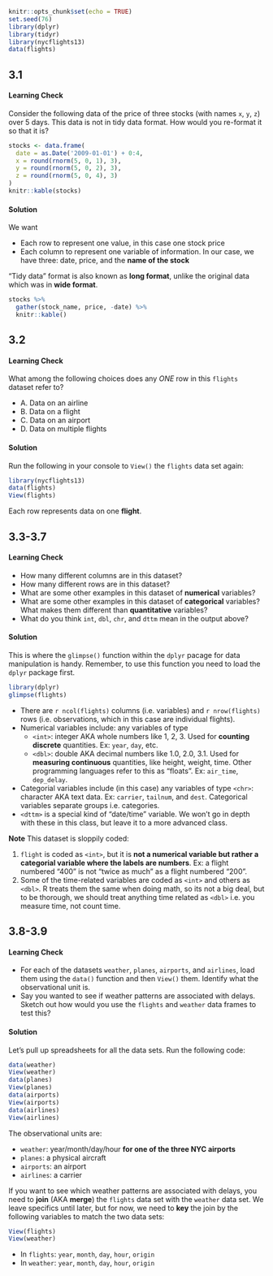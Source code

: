 ```r
knitr::opts_chunk$set(echo = TRUE)
set.seed(76)
library(dplyr)
library(tidyr)
library(nycflights13)
data(flights)
```





## 3.1

#### Learning Check

Consider the following data of the price of three stocks (with names `x`, `y`, `z`) 
over 5 days. This data is not in tidy data format. How would you re-format it so that it is?

```r
stocks <- data.frame(
  date = as.Date('2009-01-01') + 0:4,
  x = round(rnorm(5, 0, 1), 3),
  y = round(rnorm(5, 0, 2), 3),
  z = round(rnorm(5, 0, 4), 3)
)
knitr::kable(stocks)
```

#### Solution

We want

* Each row to represent one value, in this case one stock price
* Each column to represent one variable of information. In our case, we have three: date, price, and the **name of the stock**

"Tidy data" format is also known as **long format**, unlike the original data which was in **wide format**.

```r
stocks %>% 
  gather(stock_name, price, -date) %>% 
  knitr::kable()
```





## 3.2

#### Learning Check

What among the following choices does any *ONE* row in this `flights` dataset refer to? 

* A. Data on an airline 
* B. Data on a flight
* C. Data on an airport
* D. Data on multiple flights


#### Solution

Run the following in your console to `View()` the `flights` data set again:

```r
library(nycflights13)
data(flights)
View(flights)
```

Each row represents data on one **flight**.





## 3.3-3.7

#### Learning Check

* How many different columns are in this dataset?
* How many different rows are in this dataset?
* What are some other examples in this dataset of **numerical** variables? 
* What are some other examples in this dataset of **categorical** variables? 
What makes them different than **quantitative** variables?
* What do you think `int`, `dbl`, `chr`, and `dttm` mean in the output above?

#### Solution

This is where the `glimpse()` function within the `dplyr` pacage for data
manipulation is handy. Remember, to use this function you need to load the
`dplyr` package first.

```r
library(dplyr)
glimpse(flights)
```

* There are `r ncol(flights)` columns (i.e. variables) and `r nrow(flights)`
rows (i.e. observations, which in this case are individual flights).
* Numerical variables include: any variables of type
    + `<int>`: integer AKA whole numbers like 1, 2, 3. Used for **counting discrete** quantities. Ex: `year`, `day`, etc.
    + `<dbl>`: double AKA decimal numbers like 1.0, 2.0, 3.1. Used for
    **measuring continuous** quantities, like height, weight, time. Other
    programming languages refer to this as "floats". Ex: `air_time`,
    `dep_delay`.
* Categorial variables include (in this case) any variables of type `<chr>`:
character AKA text data. Ex: `carrier`, `tailnum`,  and `dest`. Categorical
variables separate groups i.e. categories.
* `<dttm>` is a special kind of "date/time" variable. We won't go in depth with these in this class, but leave it to a more advanced class.

**Note** This dataset is sloppily coded:

1. `flight` is coded as `<int>`, but it is **not a numerical variable but rather
a categorial variable where the labels are numbers**. Ex: a flight numbered
"400" is not "twice as much" as a flight numbered "200".
1. Some of the time-related variables are coded as `<int>` and others as `<dbl>`. R treats them the
same when doing math, so its not a big deal, but to be thorough, we should treat anything
time related as `<dbl>` i.e. you measure time, not count time.





## 3.8-3.9

#### Learning Check

* For each of the datasets `weather`, `planes`, `airports`, and `airlines`, load
them using the `data()` function and then `View()` them. Identify what the
observational unit is.
* Say you wanted to see if weather patterns are associated with delays. Sketch
out how would you use the `flights` and `weather` data frames to test this?



#### Solution

Let's pull up spreadsheets for all the data sets. Run the following code:

```r
data(weather)
View(weather)
data(planes)
View(planes)
data(airports)
View(airports)
data(airlines)
View(airlines)
```

The observational units are:

* `weather`: year/month/day/hour **for one of the three NYC airports**
* `planes`: a physical aircraft
* `airports`: an airport
* `airlines`: a carrier

If you want to see which weather patterns are associated with delays, you need to **join** (AKA **merge**) the `flights` data set with the `weather` data set.
We leave specifics until later, but for now, we need to **key** the join by the following variables to match the two data sets:

```r
View(flights)
View(weather)
```


* In `flights`: `year`, `month`, `day`, `hour`, `origin`
* In `weather`: `year`, `month`, `day`, `hour`, `origin`


